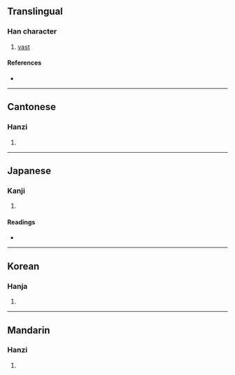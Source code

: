 {{character info/new}}
==Translingual==

===Han character===
{{Han char|rn=85|rad=水|as=12|sn=15|four=31186|canj=EMMC|ids=⿰氵項}}

# [[vast]]

====References====
* {{Han ref|kx=0652.080|dkj=18336|dj=1062.100|hdz=31735.010|uh=6F92|ud=28562|bh=E5FE|bd=58878}}

----

==Cantonese==

===Hanzi===
{{yue-hanzi|jyut=|y=hung3}}

# {{defn|lang=yue|sort=水12}}

----

==Japanese==

===Kanji===
{{ja-kanji|grade=|rs=水12}}

# {{defn|lang=ja|sort=水12}}

====Readings====
* {{ja-readings|on=[[こう]] (kō), [[く]] (ku), [[ぐ]] (gu)|kun=}}

----

==Korean==

===Hanja===
{{ko-hanja|hangeul=홍|eumhun=|rv=hong|mr=hong|y=hong}}

# {{defn|lang=ko|sort=水12}}

----

==Mandarin==

===Hanzi===
{{cmn-hanzi|pin=[[gǒng]] ([[gong3]]), [[hòng]] ([[hong4]])|wg=kung<sup>3</sup>, hung<sup>4</sup>}}

# {{defn|lang=cmn|sort=水12}}